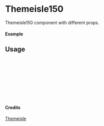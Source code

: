
<Meta of={Themeisle150} title="Themeisle/Themeisle150" />

# Themeisle150

Themeisle150 component with different props.

#### Example

<Canvas of={Themeisle150.Primary} />

## Usage

```ts
import { Themeisle150 } from "yadl-ui";

const Example = () => {
  return (
      <Themeisle150 />
  );
};

export default Example;
```

#### Credits
[Themeisle](https://themeisle.com/illustrations/)

